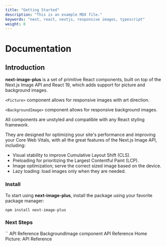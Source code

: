 ```yaml
---
title: "Getting Started"
description: "This is an example MDX file."
keywords: "next, react, nextjs, responsive images, typescript"
weight: 0
---
```


# Documentation

## Introduction

**next-image-plus** is a set of primitive React components, built on top of the Next.js Image API and React 19, which adds support for picture and background images.

`<Picture>` component allows for responsive images with art direction.

`<BackgroundImage>` component allows for responsive background images.

All components are unstyled and compatible with any React styling framework.

They are designed for optimizing your site's performance and improving your Core Web Vitals, with all the great features of the Next.js Image API, including:

- Visual stability to improve Cumulative Layout Shift (CLS).
- Preloading for prioritizing the Largest Contentful Paint (LCP).
- Image optimization; serve the correct sized image based on the device.
- Lazy loading: load images only when they are needed.

### Install

To start using **next-image-plus**, install the package using your favorite package manager:

```shell
npm install next-image-plus
```

### Next Steps

<SimpleGrid>
  <FeaturedLink href="/docs/picture" size="md">
    `<Picture />` API Reference
  </FeaturedLink>
  <FeaturedLink href="/docs/background-image" size="md">
    BackgroundImage component API Reference
  </FeaturedLink>
</SimpleGrid>

<PageNav>
  <PageNavItem href="/" direction="prev">
    Home
  </PageNavItem>
  <PageNavItem href="/docs/getting-started" direction="next">
    Picture: API Reference
  </PageNavItem>
</PageNav>
